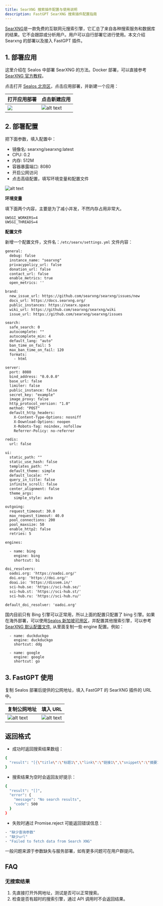 ```yaml
---
title: SearXNG 搜索插件配置与使用说明
description: FastGPT SearXNG 搜索插件配置指南
---
```


[SearXNG](https://github.com/searxng/searxng)是一款免费的互联网元搜索引擎，它汇总了来自各种搜索服务和数据库的结果。它不会跟踪或分析用户。用户可以自行部署它进行使用。本文介绍 Searxng 的部署以及接入 FastGPT 插件。

## 1. 部署应用

这里介绍在 Sealos 中部署 SearXNG 的方法。Docker 部署，可以直接参考 [SearXNG 官方教程](https://github.com/searxng/searxng)。

点击打开 [Sealos 北京区](https://bja.sealos.run?uid=fnWRt09fZP)，点击应用部署，并新建一个应用：

| 打开应用部署                         | 点击新建应用                    |
| ------------------------------------ | ------------------------------- |
| ![](/imgs/searxng_plugin_guide1.png) | ![alt text](/imgs/image-45.png) |

## 2. 部署配置

把下面参数，填入配置中：

- 镜像名: searxng/searxng:latest
- CPU: 0.2
- 内存: 512M
- 容器暴露端口: 8080
- 开启公网访问
- 点击高级配置，填写环境变量和配置文件

![alt text](/imgs/image-50.png)

**环境变量**

填下面两个内容，主要是为了减小并发，不然内存占用非常大。

```
UWSGI_WORKERS=4
UWSGI_THREADS=4
```

**配置文件**

新增一个配置文件，文件名：`/etc/searx/settings.yml`
文件内容：

```txt
general:
  debug: false
  instance_name: "searxng"
  privacypolicy_url: false
  donation_url: false
  contact_url: false
  enable_metrics: true
  open_metrics: ''

brand:
  new_issue_url: https://github.com/searxng/searxng/issues/new
  docs_url: https://docs.searxng.org/
  public_instances: https://searx.space
  wiki_url: https://github.com/searxng/searxng/wiki
  issue_url: https://github.com/searxng/searxng/issues

search:
  safe_search: 0
  autocomplete: ""
  autocomplete_min: 4
  default_lang: "auto"
  ban_time_on_fail: 5
  max_ban_time_on_fail: 120
  formats:
    - html

server:
  port: 8080
  bind_address: "0.0.0.0"
  base_url: false
  limiter: false
  public_instance: false
  secret_key: "example"
  image_proxy: false
  http_protocol_version: "1.0"
  method: "POST"
  default_http_headers:
    X-Content-Type-Options: nosniff
    X-Download-Options: noopen
    X-Robots-Tag: noindex, nofollow
    Referrer-Policy: no-referrer

redis:
  url: false

ui:
  static_path: ""
  static_use_hash: false
  templates_path: ""
  default_theme: simple
  default_locale: ""
  query_in_title: false
  infinite_scroll: false
  center_alignment: false
  theme_args:
    simple_style: auto

outgoing:
  request_timeout: 30.0
  max_request_timeout: 40.0
  pool_connections: 200
  pool_maxsize: 50
  enable_http2: false
  retries: 5

engines:

  - name: bing
    engine: bing
    shortcut: bi

doi_resolvers:
  oadoi.org: 'https://oadoi.org/'
  doi.org: 'https://doi.org/'
  doai.io: 'https://dissem.in/'
  sci-hub.se: 'https://sci-hub.se/'
  sci-hub.st: 'https://sci-hub.st/'
  sci-hub.ru: 'https://sci-hub.ru/'

default_doi_resolver: 'oadoi.org'
```

国内目前只有 Bing 引擎可以正常用，所以上面的配置只配置了 bing 引擎。如果在海外部署，可以使用[Sealos 新加坡可用区](https://cloud.sealos.io?uid=fnWRt09fZP)，并配置其他搜索引擎，可以参考[SearXNG 默认配置文件](https://github.com/searxng/searxng/blob/master/searx/settings.yml), 从里面复制一些 engine 配置。例如：

```
  - name: duckduckgo
    engine: duckduckgo
    shortcut: ddg

  - name: google
    engine: google
    shortcut: go
```

## 3. FastGPT 使用

复制 Sealos 部署后提供的公网地址，填入 FastGPT 的 SearXNG 插件的 URL 中。

| 复制公网地址                    | 填入 URL                        |
| ------------------------------- | ------------------------------- |
| ![alt text](/imgs/image-48.png) | ![alt text](/imgs/image-49.png) |

## 返回格式

- 成功时返回搜索结果数组：

```bash
{
  "result": "[{\"title\":\"标题1\",\"link\":\"链接1\",\"snippet\":\"摘要1\"}, ...]"
}
```

- 搜索结果为空时会返回友好提示：

```bash
{
  "result": "[]",
  "error": {
    "message": "No search results",
    "code": 500
  }
}
```

- 失败时通过 Promise.reject 可能返回错误信息：

```bash
- "缺少查询参数"
- "缺少url"
- "Failed to fetch data from Search XNG"
```

一般问题来源于参数缺失与服务部署，如有更多问题可在用户群提问。

## FAQ

### 无搜索结果

1. 先直接打开外网地址，测试是否可以正常搜索。
2. 检查是否有超时的搜索引擎，通过 API 调用时不会返回结果。
